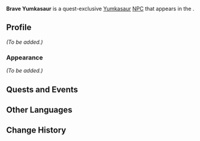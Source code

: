 {{Meta
<!-- Remove this template after adding the missing info -->
|missing_NPC_profile  = yes
<!--
|missing_NPC_idle     = yes
|missing_NPC_dialogue = yes
-->
}}
{{Character Infobox
|type             = Quest NPC
|group            = Yumkasaurus
|group2           = Saurians
|image            = NPC Brave Yumkasaur.png
|realname         = <!-- Optional, if different from in-game name -->
|deceased         = May die during [[The Surging Darkness]].
Conditions for keeping alive:
* Choose "A Surviving Courier's Missive" in Diverging Point #1 during ''The Surging Darkness''
|region           = Natlan
|location         = Natlan
|affiliation      = 
|title            = 

|ancestry         = <!-- Clan/family -->
|father           = 
|mother           = 
|spouse           = 
|sibling          = 
|child            = 
|relative         = 

|voiceEN          = 
|voiceCN          = 
|voiceJP          = 
|voiceKR          = 
}}
'''Brave Yumkasaur''' is a quest-exclusive [[Yumkasaur]] [[NPC]] that appears in the {{Quest|The Surging Darkness}}.
<!--
==Location==
{{subst:#tag:gallery|
NPC Location {{subst:#titleparts:{{subst:PAGENAME}}}}.png{{subst:!}}{{subst:#titleparts:{{subst:PAGENAME}}}}'s location
NPC Location {{subst:#titleparts:{{subst:PAGENAME}}}} Context.png{{subst:!}}Additional context
}}
-->
==Profile==
<!--Detailed story/lore information goes here.-->
''(To be added.)''

===Appearance===
<!--Keep appearance section short and concise. Limit to 2 paragraphs with 3-4 sentences each.-->
''(To be added.)''

==Quests and Events==
{{Quests and Events}}
<!--
==Idle Quotes==
{{Dialogue Start}}
:{{DIcon|Idle}} {{Tx}}
::{{A|VO {{subst:#titleparts:{{subst:PAGENAME}}}} 01.ogg}} "{{Tx}}"
{{Dialogue End}}

==Dialogue==
{{Dialogue Start}}
:'''{{subst:#titleparts:{{subst:PAGENAME}}}}:''' 
:{{DIcon}}
{{Dialogue End}}

==Event Dialogue==
===Event Name===
{{Dialogue Start}}
:'''{{subst:#titleparts:{{subst:PAGENAME}}}}:'''
{{Dialogue End}}
-->
==Other Languages==
{{Other Languages
|en       = Brave Yumkasaur
|zhs      = 勇敢的匿叶龙
|zhs_rm   = Yǒnggǎn de Nìyè-lóng
|zht      = 勇敢的匿葉龍
|zht_rm   = Yǒnggǎn de Nìyè-lóng
|ja       = 勇敢なユムカ竜
|ja_rm    = Yuukan-na Yumuka-ryuu
|ko       = 용감한 숲룡
|es       = Yumkasaurio valiente
|fr       = Yumkasaure courageux
|ru       = Храбрый юмказавр
|th       = Yumkasaurus ผู้กล้าหาญ
|th_rm    = 
|vi       = Yumkasaur Dũng Cảm
|de       = Tapferer Yumkasaurier
|id       = Yumkasaurus Berani
|pt       = Yumkassauro Corajoso
|tr       = Cesur Yumkazor
|it       = Yumkasauro coraggioso
}}

==Change History==
{{Change History|5.1}}
<!--
==References==
{{Reflist}}
-->